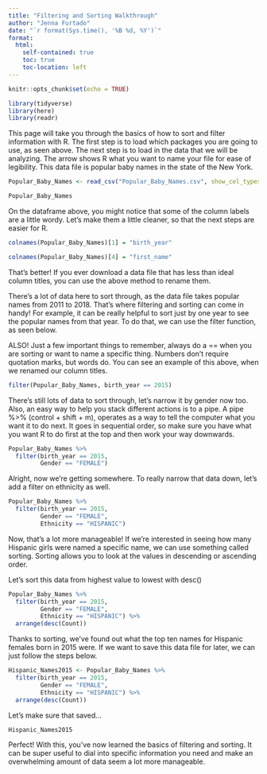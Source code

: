 ```yaml
---
title: "Filtering and Sorting Walkthrough"
author: "Jenna Furtado"
date: "`r format(Sys.time(), '%B %d, %Y')`"
format:
  html:
    self-contained: true
    toc: true
    toc-location: left
---
```


```r

knitr::opts_chunk$set(echo = TRUE)

library(tidyverse)
library(here)
library(readr)

```

This page will take you through the basics of how to sort and filter information with R. The first step is to load which packages you are going to use, as seen above. The next step is to load in the data that we will be analyzing. The arrow shows R what you want to name your file for ease of legibility. This data file is popular baby names in the state of the New York.

```r

Popular_Baby_Names <- read_csv("Popular_Baby_Names.csv", show_col_types = FALSE)

Popular_Baby_Names

```

On the dataframe above, you might notice that some of the column labels are a little wordy. Let's make them a little cleaner, so that the next steps are easier for R.

```r

colnames(Popular_Baby_Names)[1] = "birth_year"

colnames(Popular_Baby_Names)[4] = "first_name"

```

That's better! If you ever download a data file that has less than ideal column titles, you can use the above method to rename them.

There's a lot of data here to sort through, as the data file takes popular names from 2011 to 2018. That's where filtering and sorting can come in handy! For example, it can be really helpful to sort just by one year to see the popular names from that year. To do that, we can use the filter function, as seen below.

ALSO! Just a few important things to remember, always do a == when you are sorting or want to name a specific thing. Numbers don't require quotation marks, but words do. You can see an example of this above, when we renamed our column titles.

```r

filter(Popular_Baby_Names, birth_year == 2015)

```

There's still lots of data to sort through, let's narrow it by gender now too. Also, an easy way to help you stack different actions is to a pipe. A pipe %>% (control + shift + m), operates as a way to tell the computer what you want it to do next. It goes in sequential order, so make sure you have what you want R to do first at the top and then work your way downwards.

```r

Popular_Baby_Names %>% 
  filter(birth_year == 2015,
         Gender == "FEMALE")

```

Alright, now we're getting somewhere. To really narrow that data down, let's add a filter on ethnicity as well.

```r

Popular_Baby_Names %>% 
  filter(birth_year == 2015,
         Gender == "FEMALE",
         Ethnicity == "HISPANIC")

```

Now, that's a lot more manageable! If we're interested in seeing how many Hispanic girls were named a specific name, we can use something called sorting. Sorting allows you to look at the values in descending or ascending order.

Let's sort this data from highest value to lowest with desc()

```r

Popular_Baby_Names %>% 
  filter(birth_year == 2015,
         Gender == "FEMALE",
         Ethnicity == "HISPANIC") %>% 
  arrange(desc(Count))

```

Thanks to sorting, we've found out what the top ten names for Hispanic females born in 2015 were. If we want to save this data file for later, we can just follow the steps below.

```r

Hispanic_Names2015 <- Popular_Baby_Names %>% 
  filter(birth_year == 2015,
         Gender == "FEMALE",
         Ethnicity == "HISPANIC") %>% 
  arrange(desc(Count))

```

Let's make sure that saved...

```r

Hispanic_Names2015

```

Perfect! With this, you've now learned the basics of filtering and sorting. It can be super useful to dial into specific information you need and make an overwhelming amount of data seem a lot more manageable.
